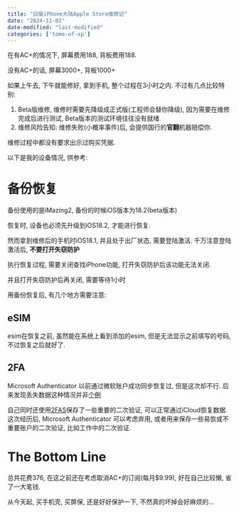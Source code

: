 ```yaml
---
title: "日版iPhone大陆Apple Store维修记"
date: "2024-11-03"
date-modified: "last-modified"
categories: ['tome-of-xp']
---
```


在有AC+的情况下, 屏幕费用188, 背板费用188.

没有AC+的话, 屏幕3000+, 背板1000+

如果上午去, 下午就能修好, 拿到手机, 整个过程在3小时之内. 不过有几点比较特别:

1. Beta版维修, 维修时需要先降级成正式版(工程师会替你降级), 因为需要在维修完成后进行测试, Beta版本的测试环境往往没有就绪.
2. 维修风险告知: 维修失败(小概率事件)后, 会提供国行的**官翻**机器赔偿你.


维修过程中都没有要求出示过购买凭据.

以下是我的设备情况, 供参考:

# 备份恢复

备份使用的是iMazing2, 备份的时候iOS版本为18.2(beta版本)

恢复时, 设备也必须先升级到iOS18.2, 才能进行恢复. 

然而拿到维修后的手机时iOS18.1, 并且处于出厂状态, 需要登陆激活. 千万注意登陆激活后, **不要打开失窃防护**

::: {.callout}
执行恢复过程, 需要关闭查找iPhone功能, 打开失窃防护后该功能无法关闭.

并且打开失窃防护后再关闭, 需要等待1小时
:::

用备份恢复后, 有几个地方需要注意:

## eSIM
esim在恢复之前, 虽然能在系统上看到添加的esim, 但是无法显示之前填写的号码, 不过恢复之后就好了.

## 2FA
Microsoft Authenticator 以前通过微软账户成功同步恢复过, 但是这次却不行. 后来发现丢失数据这种情况并非[个例](https://v2ex.com/t/989278?p=2)

自己同时还使用[2FAS](https://2fas.com/)保存了一些重要的二次验证, 可以正常通过iCloud恢复数据. 
这次经历后, Microsoft Authenticator 可以考虑弃用, 或者用来保存一些易恢或不重要账户的二次验证, 比如工作中的二次验证.


# The Bottom Line

总共花费376, 在这之前还在考虑取消AC+的订阅(每月$9.99), 好在自己比较懒, 省了一大笔钱.

从今天起, 买手机壳, 买屏保, 还是好好保护一下, 不然真的坏掉会好麻烦的...



